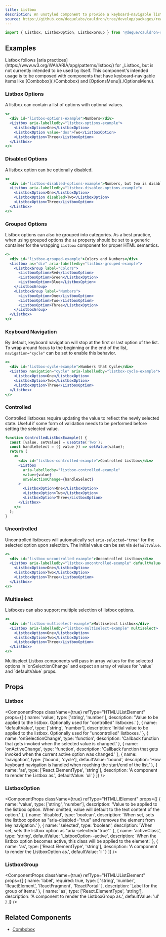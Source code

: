```yaml
---
title: Listbox
description: An unstyled component to provide a keyboard-navigable list of options.
source: https://github.com/dequelabs/cauldron/tree/develop/packages/react/src/components/Listbox/Listbox.tsx
---
```



```js
import { Listbox, ListboxOption, ListboxGroup } from '@deque/cauldron-react';
```

## Examples

<Note>
  Listbox follows [aria
  practices](https://www.w3.org/WAI/ARIA/apg/patterns/listbox/) for _Listbox_
  but is not currently intended to be used by itself. This component's intended
  usage is to be composed with components that have keyboard-navigable items
  like [Combobox](./Combobox) and [OptionsMenu](./OptionsMenu).
</Note>

### Listbox Options

A listbox can contain a list of options with optional values.

```jsx example
<>
  <div id="listbox-options-example">Numbers</div>
  <Listbox aria-labelledby="listbox-options-example">
    <ListboxOption>One</ListboxOption>
    <ListboxOption value="dos">Two</ListboxOption>
    <ListboxOption>Three</ListboxOption>
  </Listbox>
</>
```

### Disabled Options

A listbox option can be optionally disabled.

```jsx example
<>
  <div id="listbox-disabled-options-example">Numbers, but two is disabled</div>
  <Listbox aria-labelledby="listbox-disabled-options-example">
    <ListboxOption>One</ListboxOption>
    <ListboxOption disabled>Two</ListboxOption>
    <ListboxOption>Three</ListboxOption>
  </Listbox>
</>
```

### Grouped Options

Listbox options can also be grouped into categories. As a best practice, when using grouped options the `as` property should be set to a generic container for the wrapping `Listbox` component for proper HTML semantics.

```jsx example
<>
  <div id="listbox-grouped-example">Colors and Numbers</div>
  <Listbox as="div" aria-labelledby="listbox-grouped-example">
    <ListboxGroup label="Colors">
      <ListboxOption>Red</ListboxOption>
      <ListboxOption>Green</ListboxOption>
      <ListboxOption>Blue</ListboxOption>
    </ListboxGroup>
    <ListboxGroup label="Numbers">
      <ListboxOption>One</ListboxOption>
      <ListboxOption>Two</ListboxOption>
      <ListboxOption>Three</ListboxOption>
    </ListboxGroup>
  </Listbox>
</>
```

### Keyboard Navigation

By default, keyboard navigation will stop at the first or last option of the list. To wrap around focus to the beginning or the end of the list, `navigation="cycle"` can be set to enable this behavior.

```jsx example
<>
  <div id="listbox-cycle-example">Numbers that Cycle</div>
  <Listbox navigation="cycle" aria-labelledby="listbox-cycle-example">
    <ListboxOption>One</ListboxOption>
    <ListboxOption>Two</ListboxOption>
    <ListboxOption>Three</ListboxOption>
  </Listbox>
</>
```

### Controlled

Controlled listboxes require updating the value to reflect the newly selected state. Useful if some form of validation needs to be performed before setting the selected value.

```jsx example
function ControlledListboxExample() {
  const [value, setValue] = useState('Two');
  const handleSelect = ({ value }) => setValue(value);
  return (
    <>
      <div id="listbox-controlled-example">Controlled Listbox</div>
      <Listbox
        aria-labelledby="listbox-controlled-example"
        value={value}
        onSelectionChange={handleSelect}
      >
        <ListboxOption>One</ListboxOption>
        <ListboxOption>Two</ListboxOption>
        <ListboxOption>Three</ListboxOption>
      </Listbox>
    </>
  );
}
```

### Uncontrolled

Uncontrolled listboxes will automatically set `aria-selected="true"` for the selected option upon selection. The initial value can be set via `defaultValue`.

```jsx example
<>
  <div id="listbox-uncontrolled-example">Uncontrolled Listbox</div>
  <Listbox aria-labelledby="listbox-uncontrolled-example" defaultValue="Two">
    <ListboxOption>One</ListboxOption>
    <ListboxOption>Two</ListboxOption>
    <ListboxOption>Three</ListboxOption>
  </Listbox>
</>
```

### Multiselect

Listboxes can also support multiple selection of listbox options.

```jsx example
<>
  <div id="listbox-multiselect-example">Multiselect Listbox</div>
  <Listbox aria-labelledby="listbox-multiselect-example" multiselect>
    <ListboxOption>One</ListboxOption>
    <ListboxOption>Two</ListboxOption>
    <ListboxOption>Three</ListboxOption>
  </Listbox>
</>
```

<Note>
  Multiselect Listbox components will pass in array values for the selected
  options in `onSelectionChange` and expect an array of values for `value` and
  `defaultValue` props.
</Note>

## Props

### Listbox

<ComponentProps
  className={true}
  refType="HTMLUListElement"
  props={[
    {
      name: 'value',
      type: ['string', 'number'],
      description:
        'Value to be applied to the listbox. Optionally used for "controlled" listboxes.'
    },
    {
      name: 'defaultValue',
      type: ['string', 'number'],
      description:
        'Initial value to be applied to the listbox. Optionally used for "uncontrolled" listboxes.'
    },
    {
      name: 'onSelectionChange',
      type: 'function',
      description:
        'Callback function that gets invoked when the selected value is changed.'
    },
    {
      name: 'onActiveChange',
      type: 'function',
      description:
        'Callback function that gets invoked when the current active option was changed.'
    },
    {
      name: 'navigation',
      type: ['bound', 'cycle'],
      defaultValue: 'bound',
      description:
        'How keyboard navigation is handled when reaching the start/end of the list.'
    },
    {
      name: 'as',
      type: ['React.ElementType', 'string'],
      description: 'A component to render the Listbox as.',
      defaultValue: 'ul'
    }
  ]}
/>

### ListboxOption

<ComponentProps
  className={true}
  refType="HTMLLIElement"
  props={[
    {
      name: 'value',
      type: ['string', 'number'],
      description:
        'Value to be applied to the listbox option. When omitted, value will default to the text content of the option.'
    },
    {
      name: 'disabled',
      type: 'boolean',
      description:
        'When set, sets the listbox option as "aria-disabled="true" and removes the element from key navigation.'
    },
    {
      name: 'selected',
      type: 'boolean',
      description: 'When set, sets the listbox option as "aria-selected="true".'
    },
    {
      name: 'activeClass',
      type: 'string',
      defaultValue: 'ListboxOption--active',
      description:
        'When the listbox option becomes active, this class will be applied to the element.'
    },
    {
      name: 'as',
      type: ['React.ElementType', 'string'],
      description: 'A component to render the ListboxOption as.',
      defaultValue: 'li'
    }
  ]}
/>

### ListboxGroup

<ComponentProps
  className={true}
  refType="HTMLUListElement"
  props={[
    {
      name: 'label',
      required: true,
      type: [
        'string',
        'number',
        'ReactElement',
        'ReactFragment',
        'ReactPortal'
      ],
      description: 'Label for the group of items.'
    },
    {
      name: 'as',
      type: ['React.ElementType', 'string'],
      description: 'A component to render the ListboxGroup as.',
      defaultValue: 'ul'
    }
  ]}
/>

## Related Components

- [Combobox](./Combobox)

